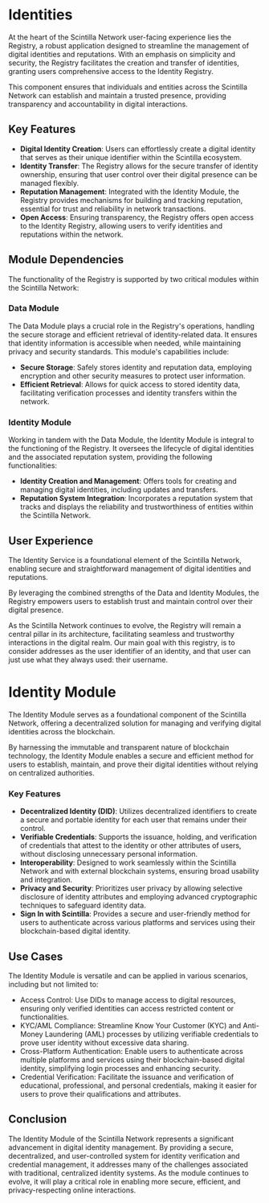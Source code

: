 # Identities

At the heart of the Scintilla Network user-facing experience lies the Registry, a robust application designed to streamline the management of digital identities and reputations.
With an emphasis on simplicity and security, the Registry facilitates the creation and transfer of identities, granting users comprehensive access to the Identity Registry.

This component ensures that individuals and entities across the Scintilla Network can establish and maintain a trusted presence, providing transparency and accountability in digital interactions.

## Key Features

- **Digital Identity Creation**: Users can effortlessly create a digital identity that serves as their unique identifier within the Scintilla ecosystem.
- **Identity Transfer**: The Registry allows for the secure transfer of identity ownership, ensuring that user control over their digital presence can be managed flexibly.
- **Reputation Management**: Integrated with the Identity Module, the Registry provides mechanisms for building and tracking reputation, essential for trust and reliability in network transactions.
- **Open Access**: Ensuring transparency, the Registry offers open access to the Identity Registry, allowing users to verify identities and reputations within the network.

## Module Dependencies

The functionality of the Registry is supported by two critical modules within the Scintilla Network:

### Data Module

The Data Module plays a crucial role in the Registry's operations, handling the secure storage and efficient retrieval of identity-related data.
It ensures that identity information is accessible when needed, while maintaining privacy and security standards. This module's capabilities include:

- **Secure Storage**: Safely stores identity and reputation data, employing encryption and other security measures to protect user information.
- **Efficient Retrieval**: Allows for quick access to stored identity data, facilitating verification processes and identity transfers within the network.

### Identity Module

Working in tandem with the Data Module, the Identity Module is integral to the functioning of the Registry. It oversees the lifecycle of digital identities and the associated reputation system, providing the following functionalities:

- **Identity Creation and Management**: Offers tools for creating and managing digital identities, including updates and transfers.
- **Reputation System Integration**: Incorporates a reputation system that tracks and displays the reliability and trustworthiness of entities within the Scintilla Network.

## User Experience

The Identity Service is a foundational element of the Scintilla Network, enabling secure and straightforward management of digital identities and reputations.

By leveraging the combined strengths of the Data and Identity Modules, the Registry empowers users to establish trust and maintain control over their digital presence.

As the Scintilla Network continues to evolve, the Registry will remain a central pillar in its architecture, facilitating seamless and trustworthy interactions in the digital realm.
Our main goal with this registry, is to consider addresses as the user identifier of an identity, and that user can just use what they always used: their username.


# Identity Module

The Identity Module serves as a foundational component of the Scintilla Network, offering a decentralized solution for managing and verifying digital identities across the blockchain.

By harnessing the immutable and transparent nature of blockchain technology, the Identity Module enables a secure and efficient method for users to establish, maintain, and prove their digital identities without relying on centralized authorities.

### Key Features

- **Decentralized Identity (DID)**: Utilizes decentralized identifiers to create a secure and portable identity for each user that remains under their control.
- **Verifiable Credentials**: Supports the issuance, holding, and verification of credentials that attest to the identity or other attributes of users, without disclosing unnecessary personal information.
- **Interoperability**: Designed to work seamlessly within the Scintilla Network and with external blockchain systems, ensuring broad usability and integration.
- **Privacy and Security**: Prioritizes user privacy by allowing selective disclosure of identity attributes and employing advanced cryptographic techniques to safeguard identity data.
- **Sign In with Scintilla**: Provides a secure and user-friendly method for users to authenticate across various platforms and services using their blockchain-based digital identity.

## Use Cases
The Identity Module is versatile and can be applied in various scenarios, including but not limited to:

- Access Control: Use DIDs to manage access to digital resources, ensuring only verified identities can access restricted content or functionalities.
- KYC/AML Compliance: Streamline Know Your Customer (KYC) and Anti-Money Laundering (AML) processes by utilizing verifiable credentials to prove user identity without excessive data sharing.
- Cross-Platform Authentication: Enable users to authenticate across multiple platforms and services using their blockchain-based digital identity, simplifying login processes and enhancing security.
- Credential Verification: Facilitate the issuance and verification of educational, professional, and personal credentials, making it easier for users to prove their qualifications and attributes.

## Conclusion
The Identity Module of the Scintilla Network represents a significant advancement in digital identity management. By providing a secure, decentralized, and user-controlled system for identity verification and credential management, it addresses many of the challenges associated with traditional, centralized identity systems. As the module continues to evolve, it will play a critical role in enabling more secure, efficient, and privacy-respecting online interactions.
